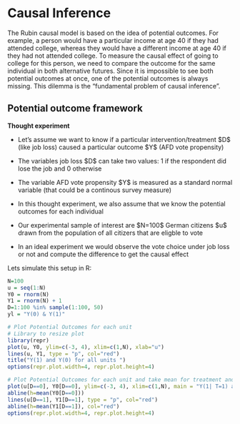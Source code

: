 
# Causal Inference

The Rubin causal model is based on the idea of potential outcomes. For example, a person would have a particular income at age 40 if they had attended college, whereas they would have a different income at age 40 if they had not attended college. To measure the causal effect of going to college for this person, we need to compare the outcome for the same individual in both alternative futures. Since it is impossible to see both potential outcomes at once, one of the potential outcomes is always missing. This dilemma is the "fundamental problem of causal inference".

## Potential outcome framework

**Thought experiment**

-   Let's assume we want to know if a particular intervention/treatment \$D\$ (like job loss) caused a particular outcome \$Y\$ (AFD vote propensity)

-   The variables job loss \$D\$ can take two values: 1 if the respondent did lose the job and 0 otherwise

-   The variable AFD vote propensity \$Y\$ is measured as a standard normal variable (that could be a continous survey measure)

-   In this thought experiment, we also assume that we know the potential outcomes for each individual

-   Our experimental sample of interest are \$N=100\$ German citizens \$u\$ drawn from the population of all citizers that are eligble to vote

-   In an ideal experiment we would observe the vote choice under job loss or not and compute the difference to get the causal effect

Lets simulate this setup in R:

```r
N=100
u = seq(1:N)
Y0 = rnorm(N)
Y1 = rnorm(N) + 1
D=1:100 %in% sample(1:100, 50)
yl = "Y(0) & Y(1)"
```

```r
# Plot Potential Outcomes for each unit
# Library to resize plot
library(repr)
plot(u, Y0, ylim=c(-3, 4), xlim=c(1,N), xlab="u")
lines(u, Y1, type = "p", col="red")
title("Y(1) and Y(0) for all units ")
options(repr.plot.width=4, repr.plot.height=4)
```

```r
# Plot Potential Outcomes for each unit and take mean for treatment and control
plot(u[D==0], Y0[D==0], ylim=c(-3, 4), xlim=c(1,N), main = "Y(1| T=1) and Y(0| T=0)", xlab="u", ylab=yl)
abline(h=mean(Y0[D==0]))
lines(u[D==1], Y1[D==1], type = "p", col="red")
abline(h=mean(Y1[D==1]), col="red")
options(repr.plot.width=4, repr.plot.height=4)
```

